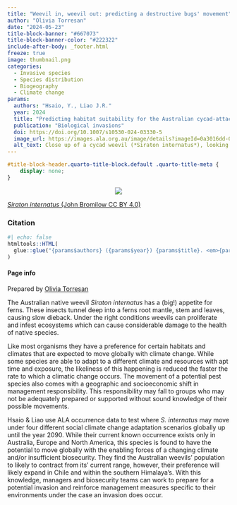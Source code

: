 ```yaml
---
title: "Weevil in, weevil out: predicting a destructive bugs' movement"
author: "Olivia Torresan"
date: "2024-05-23"
title-block-banner: "#667073"
title-block-banner-color: "#222322"
include-after-body: _footer.html
freeze: true
image: thumbnail.png 
categories:
  - Invasive species
  - Species distribution
  - Biogeography
  - Climate change
params:
  authors: "Hsaio, Y., Liao J.R."
  year: 2024
  title: "Predicting habitat suitability for the Australian cycad‑attacking weevil (Siraton internatus) under climate change"
  publication: "Biological invasions"
  doi: https://doi.org/10.1007/s10530-024-03330-5
  image_url: https://images.ala.org.au/image/details?imageId=0a3016dd-000c-4b53-a763-2311b9cef099
  alt_text: Close up of a cycad weevil (*Siraton internatus*), looking at the camera
---
```


<!-- remove metadata section -->

```css
#title-block-header.quarto-title-block.default .quarto-title-meta {
    display: none;
}
```

<!-- Side panel -->

::: column-page
::: paper-side-column
<center>

::: {.col-image layout-ncol="1" style="margin-left: auto; margin-right: auto;"}
<!-- add image url -->

<img src="https://ala-images.s3.ap-southeast-2.amazonaws.com/store/9/9/0/f/0a3016dd-000c-4b53-a763-2311b9cef099/original" class="rounded"/></img>
:::

</center>

::: figure-caption
<!-- edit caption -->

[*Siraton internatus* (John Bromilow CC BY 4.0)](https://images.ala.org.au/image/details?imageId=0a3016dd-000c-4b53-a763-2311b9cef099)
:::

### Citation

```r
#| echo: false
htmltools::HTML(
  glue::glue("{params$authors} ({params$year}) {params$title}. <em>{params$publication}</em> <a href='{params$doi}' target='_blank'>{params$doi}</a>")
)
```

#### Page info

Prepared by [Olivia Torresan](https://labs.ala.org.au/about/Torresan_Olivia/)
:::

<!-- Main panel description -->

::: paper-main-column

The Australian native weevil *Siraton internatus* has a (big!) appetite for ferns. These insects tunnel deep into a ferns root mantle, stem and leaves, causing slow dieback. Under the right conditions weevils can proliferate and infest ecosystems which can cause considerable damage to the health of native species. 

Like most organisms they have a preference for certain habitats and climates that are expected to move globally with climate change. While some species are able to adapt to a different climate and resources with apt time and exposure, the likeliness of this happening is reduced the faster the rate to which a climatic change occurs. The movement of a potential pest species also comes with a geographic and socioeconomic shift in management responsibility. This responsibility may fall to groups who may not be adequately prepared or supported without sound knowledge of their possible movements.

Hsaio & Liao use ALA occurrence data to test where *S. internatus* may move under four different social climate change adaptation scenarios globally up until the year 2090. While their current known occurrence exists only in Australia, Europe and North America, this species is found to have the potential to move globally with the enabling forces of a changing climate and/or insufficient biosecurity. They find the Australian weevils' population to likely to contract from its' current range, however, their preference will likely expand in Chile and within the southern Himalaya's. With this knowledge, managers and biosecurity teams can work to prepare for a potential invasion and reinforce management measures specific to their environments under the case an invasion does occur. 

:::
:::
